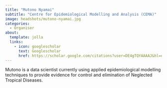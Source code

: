 ```yaml
---
title: "Mutono Nyamai"
subtitle: "Centre for Epidemiological Modelling and Analysis (CEMA)"
image: headshots/mutono-nyamai.jpg
categories:
  - Organiser
about:
  template: jolla
  links:
    - icon: googlescholar
      text: Googlescholar
      href: https://scholar.google.com/citations?user=DE4gTQYAAAAJ&hl=en
---
```


Mutono is a data scientist currently using applied epidemiological modelling techniques to provide evidence for control and elimination of Neglected Tropical Diseases.
